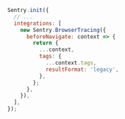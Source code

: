 ```javascript
Sentry.init({
  // ...
  integrations: [
    new Sentry.BrowserTracing({
      beforeNavigate: context => {
        return {
          ...context,
          tags: {
            ...context.tags,
            resultFormat: 'legacy',
          },
        };
      },
    }),
  ],
});
```
